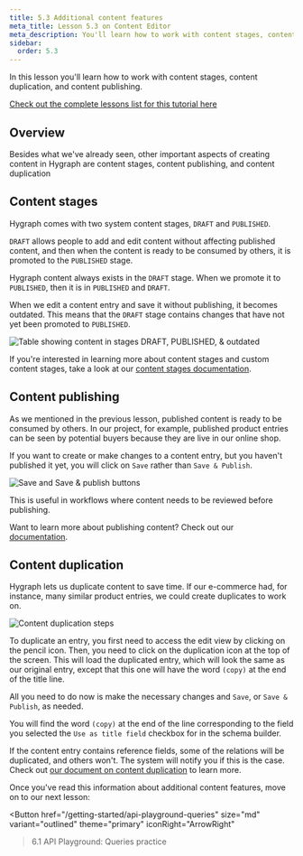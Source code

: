 ```yaml
---
title: 5.3 Additional content features
meta_title: Lesson 5.3 on Content Editor
meta_description: You'll learn how to work with content stages, content duplication, and content publishing
sidebar:
  order: 5.3
---
```


<Card theme="info" title="Lesson 5.3 - Content Editor: Additional content features">

In this lesson you'll learn how to work with content stages, content duplication, and content publishing.

[Check out the complete lessons list for this tutorial here](/getting-started/onboarding-overview#what-you-will-learn)

</Card>

## Overview

Besides what we've already seen, other important aspects of creating content in Hygraph are content stages, content publishing, and content duplication

## Content stages

Hygraph comes with two system content stages, `DRAFT` and `PUBLISHED`.

`DRAFT` allows people to add and edit content without affecting published content, and then when the content is ready to be consumed by others, it is promoted to the `PUBLISHED` stage.

Hygraph content always exists in the `DRAFT` stage. When we promote it to `PUBLISHED`, then it is in `PUBLISHED` and `DRAFT`.

When we edit a content entry and save it without publishing, it becomes outdated. This means that the `DRAFT` stage contains changes that have not yet been promoted to `PUBLISHED`.

![Table showing content in stages DRAFT, PUBLISHED, & outdated](/images/getting-started/content-stages-comparison.png)

If you're interested in learning more about content stages and custom content stages, take a look at our [content stages documentation](/guides/content/content-stages).

## Content publishing

As we mentioned in the previous lesson, published content is ready to be consumed by others. In our project, for example, published product entries can be seen by potential buyers because they are live in our online shop.

If you want to create or make changes to a content entry, but you haven't published it yet, you will click on `Save` rather than `Save & Publish`.

![Save and Save & publish buttons](/images/getting-started/save-publish-options.png)

This is useful in workflows where content needs to be reviewed before publishing.

Want to learn more about publishing content? Check out our [documentation](/guides/content/publishing-content).

## Content duplication

Hygraph lets us duplicate content to save time. If our e-commerce had, for instance, many similar product entries, we could create duplicates to work on.

![Content duplication steps](/images/getting-started/duplicate_content.gif)

To duplicate an entry, you first need to access the edit view by clicking on the pencil icon. Then, you need to click on the duplication icon at the top of the screen. This will load the duplicated entry, which will look the same as our original entry, except that this one will have the word `(copy)` at the end of the title line.

All you need to do now is make the necessary changes and `Save`, or `Save & Publish`, as needed.

<Card theme="warning">

You will find the word `(copy)` at the end of the line corresponding to the field you selected the `Use as title field` checkbox for in the schema builder.

If the content entry contains reference fields, some of the relations will be duplicated, and others won't. The system will notify you if this is the case. Check out [our document on content duplication](/guides/content/duplicating-content) to learn more.

</Card>

<Card theme="info" title="Next step">

Once you've read this information about additional content features, move on to our next lesson:

<Button
  href="/getting-started/api-playground-queries"
  size="md"
  variant="outlined"
  theme="primary"
  iconRight="ArrowRight"
>6.1 API Playground: Queries practice</Button>

</Card>
